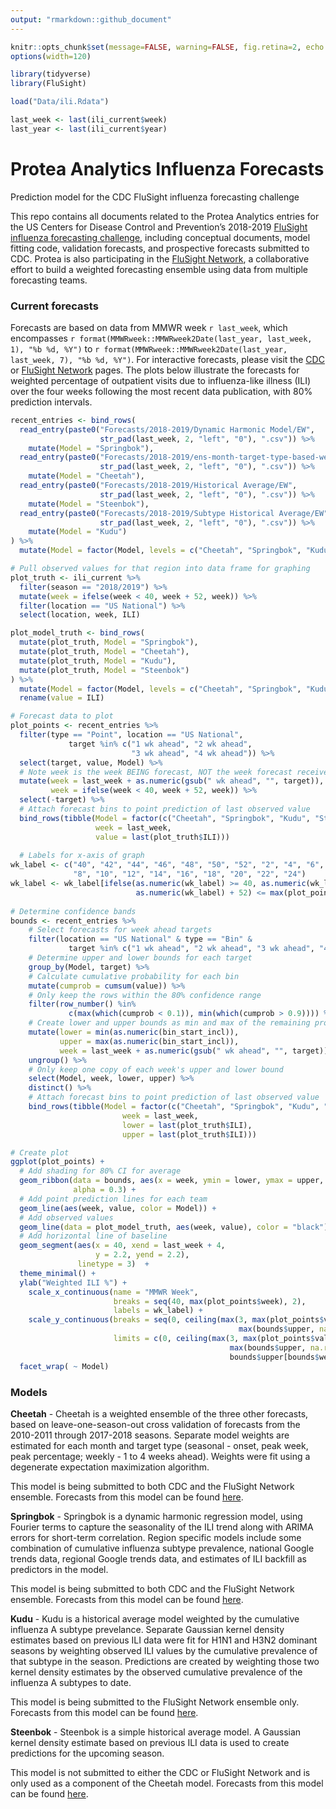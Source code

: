 ```yaml
---
output: "rmarkdown::github_document"
---
```


```r
knitr::opts_chunk$set(message=FALSE, warning=FALSE, fig.retina=2, echo = FALSE)
options(width=120)

library(tidyverse)
library(FluSight)

```

```r
load("Data/ili.Rdata")

last_week <- last(ili_current$week)
last_year <- last(ili_current$year)

```


# Protea Analytics Influenza Forecasts
Prediction model for the CDC FluSight influenza forecasting challenge

This repo contains all documents related to the Protea Analytics entries for the US Centers for Disease Control and Prevention's 2018-2019 [FluSight influenza forecasting challenge](http://predict.cdc.gov), including conceptual documents, model fitting code, validation forecasts, and prospective forecasts submitted to CDC. Protea is also participating in the [FluSight Network](http://flusightnetwork.io/), a collaborative effort to build a weighted forecasting ensemble using data from multiple forecasting teams.

### Current forecasts
Forecasts are based on data from MMWR week `r last_week`, which encompasses `r format(MMWRweek::MMWRweek2Date(last_year, last_week, 1), "%b %d, %Y")` to `r format(MMWRweek::MMWRweek2Date(last_year, last_week, 7), "%b %d, %Y")`. For interactive forecasts, please visit the [CDC](http://predict.cdc.gov) or [FluSight Network](http://flusightnetwork.io/) pages. The plots below illustrate the forecasts for weighted percentage of outpatient visits due to influenza-like illness (ILI) over the four weeks following the most recent data publication, with 80% prediction intervals.

```r
recent_entries <- bind_rows(
  read_entry(paste0("Forecasts/2018-2019/Dynamic Harmonic Model/EW",
                    str_pad(last_week, 2, "left", "0"), ".csv")) %>%
    mutate(Model = "Springbok"),
  read_entry(paste0("Forecasts/2018-2019/ens-month-target-type-based-weights/EW",
                    str_pad(last_week, 2, "left", "0"), ".csv")) %>%
    mutate(Model = "Cheetah"),
  read_entry(paste0("Forecasts/2018-2019/Historical Average/EW",
                    str_pad(last_week, 2, "left", "0"), ".csv")) %>%
    mutate(Model = "Steenbok"),
  read_entry(paste0("Forecasts/2018-2019/Subtype Historical Average/EW",
                    str_pad(last_week, 2, "left", "0"), ".csv")) %>%
    mutate(Model = "Kudu")
) %>%
  mutate(Model = factor(Model, levels = c("Cheetah", "Springbok", "Kudu", "Steenbok")))

# Pull observed values for that region into data frame for graphing
plot_truth <- ili_current %>%
  filter(season == "2018/2019") %>%
  mutate(week = ifelse(week < 40, week + 52, week)) %>%
  filter(location == "US National") %>%
  select(location, week, ILI)

plot_model_truth <- bind_rows(
  mutate(plot_truth, Model = "Springbok"),
  mutate(plot_truth, Model = "Cheetah"),
  mutate(plot_truth, Model = "Kudu"),
  mutate(plot_truth, Model = "Steenbok")
) %>%
  mutate(Model = factor(Model, levels = c("Cheetah", "Springbok", "Kudu", "Steenbok"))) %>%
  rename(value = ILI)

# Forecast data to plot
plot_points <- recent_entries %>%
  filter(type == "Point", location == "US National",
             target %in% c("1 wk ahead", "2 wk ahead", 
                           "3 wk ahead", "4 wk ahead")) %>%
  select(target, value, Model) %>%
  # Note week is the week BEING forecast, NOT the week forecast received
  mutate(week = last_week + as.numeric(gsub(" wk ahead", "", target)),
         week = ifelse(week < 40, week + 52, week)) %>%
  select(-target) %>%
  # Attach forecast bins to point prediction of last observed value
  bind_rows(tibble(Model = factor(c("Cheetah", "Springbok", "Kudu", "Steenbok")),
                   week = last_week,
                   value = last(plot_truth$ILI)))
  
  # Labels for x-axis of graph
wk_label <- c("40", "42", "44", "46", "48", "50", "52", "2", "4", "6",
              "8", "10", "12", "14", "16", "18", "20", "22", "24")
wk_label <- wk_label[ifelse(as.numeric(wk_label) >= 40, as.numeric(wk_label),
                            as.numeric(wk_label) + 52) <= max(plot_points$week)]
  
# Determine confidence bands
bounds <- recent_entries %>%
    # Select forecasts for week ahead targets
    filter(location == "US National" & type == "Bin" & 
             target %in% c("1 wk ahead", "2 wk ahead", "3 wk ahead", "4 wk ahead")) %>%
    # Determine upper and lower bounds for each target
    group_by(Model, target) %>%
    # Calculate cumulative probability for each bin
    mutate(cumprob = cumsum(value)) %>%
    # Only keep the rows within the 80% confidence range
    filter(row_number() %in% 
             c(max(which(cumprob < 0.1)), min(which(cumprob > 0.9)))) %>%
    # Create lower and upper bounds as min and max of the remaining probabilities
    mutate(lower = min(as.numeric(bin_start_incl)),
           upper = max(as.numeric(bin_start_incl)),
           week = last_week + as.numeric(gsub(" wk ahead", "", target))) %>%
    ungroup() %>%
    # Only keep one copy of each week's upper and lower bound
    select(Model, week, lower, upper) %>%
    distinct() %>%
    # Attach forecast bins to point prediction of last observed value
    bind_rows(tibble(Model = factor(c("Cheetah", "Springbok", "Kudu", "Steenbok")),
                         week = last_week,
                         lower = last(plot_truth$ILI),
                         upper = last(plot_truth$ILI)))

# Create plot
ggplot(plot_points) +
  # Add shading for 80% CI for average
  geom_ribbon(data = bounds, aes(x = week, ymin = lower, ymax = upper, fill = Model),
              alpha = 0.3) +
  # Add point prediction lines for each team
  geom_line(aes(week, value, color = Model)) +
  # Add observed values
  geom_line(data = plot_model_truth, aes(week, value), color = "black") +
  # Add horizontal line of baseline
  geom_segment(aes(x = 40, xend = last_week + 4,
                   y = 2.2, yend = 2.2),
               linetype = 3)  +
  theme_minimal() +
  ylab("Weighted ILI %") +
    scale_x_continuous(name = "MMWR Week", 
                       breaks = seq(40, max(plot_points$week), 2),
                       labels = wk_label) +
    scale_y_continuous(breaks = seq(0, ceiling(max(3, max(plot_points$value, na.rm=T),
                                                   max(bounds$upper, na.rm=T))), 1),
                       limits = c(0, ceiling(max(3, max(plot_points$value, na.rm=T), 
                                                 max(bounds$upper, na.rm=T),
                                                 bounds$upper[bounds$week == last_week + 2] + 0.75)))) +
  facet_wrap( ~ Model)

```


### Models

**Cheetah** - Cheetah is a weighted ensemble of the three other forecasts, based on leave-one-season-out cross validation of forecasts from the 2010-2011 through 2017-2018 seasons. Separate model weights are estimated for each month and target type (seasonal - onset, peak week, peak percentage; weekly - 1 to 4 weeks ahead). Weights were fit using a degenerate expectation maximization algorithm.


This model is being submitted to both CDC and the FluSight Network ensemble. Forecasts from this model can be found [here](CDC%20Submissions/2018-2019).


**Springbok** - Springbok is a dynamic harmonic regression model, using Fourier terms to capture the seasonality of the ILI trend along with ARIMA errors for short-term correlation. Region specific models include some combination of cumulative influenza subtype prevalence, national Google trends data, regional Google trends data, and estimates of ILI backfill as predictors in the model.


This model is being submitted to both CDC and the FluSight Network ensemble. Forecasts from this model can be found [here](CDC%20Submissions/2018-2019).


**Kudu** - Kudu is a historical average model weighted by the cumulative influenza A subtype prevelance. Separate Gaussian kernel density estimates based on previous ILI data were fit for H1N1 and H3N2 dominant seasons by weighting observed ILI values by the cumulative prevalence of that subtype in the season. Predictions are created by weighting those two kernel density estimates by the observed cumulative prevalence of the influenza A subtypes to date.


This model is being submitted to the FluSight Network ensemble only. Forecasts from this model can be found [here](Forecasts/2018-2019/Subtype%20Historical%20Average).


**Steenbok** - Steenbok is a simple historical average model. A Gaussian kernel density estimate based on previous ILI data is used to create predictions for the upcoming season.


This model is not submitted to either the CDC or FluSight Network and is only used as a component of the Cheetah model. Forecasts from this model can be found [here](Forecasts/2018-2019/Historical%20Average).
